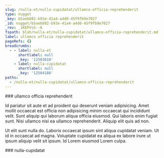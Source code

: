 ```yaml
---
slug: /nulla-et/nulla-cupidatat/ullamco-officia-reprehenderit
type: nugget
_key: b5aeb882-b93e-41a4-a4d0-45f9fb9e7027
_id: nugget/b5aeb882-b93e-41a4-a4d0-45f9fb9e7027
_rev: _iKEPVsS--A
fspath: blah/nulla-et/nulla-cupidatat/ullamco-officia-reprehenderit.md
label: ullamco officia reprehenderit
pageRefs: {}
breadcrumbs:
  - - label: nulla-et
      shortlabel: null
      _key: '12503610'
    - label: nulla-cupidatat
      shortlabel: null
      _key: '12504186'
paths:
  - /nulla-et/nulla-cupidatat/ullamco-officia-reprehenderit
---
```


<NuggetArea>
<Nugget slug="/nulla-et/nulla-cupidatat/ullamco-officia-reprehenderit" type="nugget" _key="b5aeb882-b93e-41a4-a4d0-45f9fb9e7027" _id="nugget/b5aeb882-b93e-41a4-a4d0-45f9fb9e7027" _rev="_iKEPVsS--A" fspath="blah/nulla-et/nulla-cupidatat/ullamco-officia-reprehenderit.md" label="ullamco officia reprehenderit" paths="/nulla-et/nulla-cupidatat/ullamco-officia-reprehenderit">
<NuggetBody>
### ullamco officia reprehenderit

Id pariatur sit aute et ad proident qui deserunt veniam adipisicing. Amet mollit occaecat est officia non adipisicing minim occaecat qui incididunt velit. Sunt aliquip qui laborum aliqua officia eiusmod. Qui laboris enim fugiat sunt. Nisi ullamco nisi ea ullamco reprehenderit. Aliquip elit quis ad non.

Ut elit sunt nulla do. Laboris occaecat ipsum sint aliqua cupidatat veniam. Ut id in occaecat ad magna. Voluptate cupidatat ea aliqua ex labore irure ut ipsum aliquip velit sit ipsum. Id Lorem eiusmod Lorem culpa.

</NuggetBody>
<Breadcrumbs>
<Crumbs>
<Crumb _key="12503610" label="nulla-et" /><Crumb _key="12504186" label="nulla-cupidatat" />
</Crumbs>
</Breadcrumbs>
</Nugget>

<NuggetsInbound>
</NuggetsInbound>
<NuggetsOutbound>
</NuggetsOutbound>
</NuggetArea>
<PassagesInbound>
<Passage direction="inbound" type="passage" _key="12504186" _id="passage/12504186" _rev="_iKEPVre--A" label="nulla-cupidatat" passage="nulla-cupidatat" fspath="blah/nulla-et/nulla-cupidatat" paths="/nulla-et/nulla-cupidatat" slug="/nulla-et/nulla-cupidatat">
<NuggetBody>
### nulla-cupidatat

</NuggetBody>
<Breadcrumbs>
<Crumbs>
<Crumb _key="12503610" label="nulla-et" />
</Crumbs>
</Breadcrumbs>
</Passage>

</PassagesInbound>
<PassagesOutbound>
</PassagesOutbound>